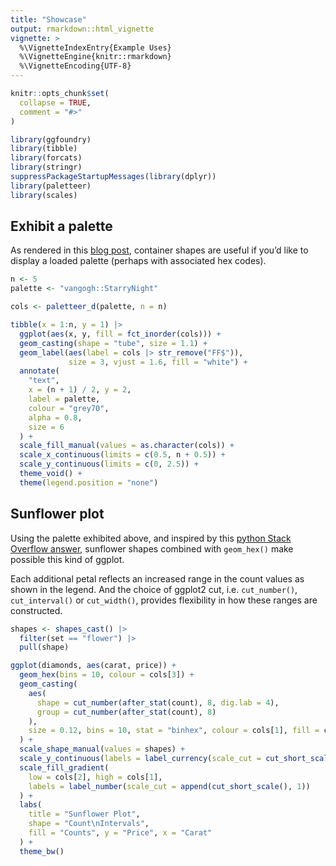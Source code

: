 ```yaml
---
title: "Showcase"
output: rmarkdown::html_vignette
vignette: >
  %\VignetteIndexEntry{Example Uses}
  %\VignetteEngine{knitr::rmarkdown}
  %\VignetteEncoding{UTF-8}
---
```


```r
knitr::opts_chunk$set(
  collapse = TRUE,
  comment = "#>"
)
```

```r
library(ggfoundry)
library(tibble)
library(forcats)
library(stringr)
suppressPackageStartupMessages(library(dplyr))
library(paletteer)
library(scales)
```

## Exhibit a palette

As rendered in this [blog post](https://www.quantumjitter.com/project/box/), container shapes are useful if you'd like to display a loaded palette (perhaps with associated hex codes).

```r
n <- 5
palette <- "vangogh::StarryNight"

cols <- paletteer_d(palette, n = n)

tibble(x = 1:n, y = 1) |>
  ggplot(aes(x, y, fill = fct_inorder(cols))) +
  geom_casting(shape = "tube", size = 1.1) +
  geom_label(aes(label = cols |> str_remove("FF$")),
             size = 3, vjust = 1.6, fill = "white") +
  annotate(
    "text",
    x = (n + 1) / 2, y = 2,
    label = palette,
    colour = "grey70",
    alpha = 0.8,
    size = 6
  ) +
  scale_fill_manual(values = as.character(cols)) +
  scale_x_continuous(limits = c(0.5, n + 0.5)) +
  scale_y_continuous(limits = c(0, 2.5)) +
  theme_void() +
  theme(legend.position = "none")
```

## Sunflower plot

Using the palette exhibited above, and inspired by this [python Stack Overflow answer](https://stackoverflow.com/questions/22162557/sunflower-scatter-plot-using-matplotlib), sunflower shapes combined with `geom_hex()` make possible this kind of ggplot. 

Each additional petal reflects an increased range in the count values as shown in the legend. And the choice of ggplot2 cut, i.e. `cut_number()`, `cut_interval()` or `cut_width()`, provides flexibility in how these ranges are constructed.

```r
shapes <- shapes_cast() |>
  filter(set == "flower") |>
  pull(shape)

ggplot(diamonds, aes(carat, price)) +
  geom_hex(bins = 10, colour = cols[3]) +
  geom_casting(
    aes(
      shape = cut_number(after_stat(count), 8, dig.lab = 4),
      group = cut_number(after_stat(count), 8)
    ),
    size = 0.12, bins = 10, stat = "binhex", colour = cols[1], fill = cols[4]
  ) +
  scale_shape_manual(values = shapes) +
  scale_y_continuous(labels = label_currency(scale_cut = cut_short_scale())) +
  scale_fill_gradient(
    low = cols[2], high = cols[1],
    labels = label_number(scale_cut = append(cut_short_scale(), 1))
  ) +
  labs(
    title = "Sunflower Plot",
    shape = "Count\nIntervals",
    fill = "Counts", y = "Price", x = "Carat"
  ) +
  theme_bw()
```

